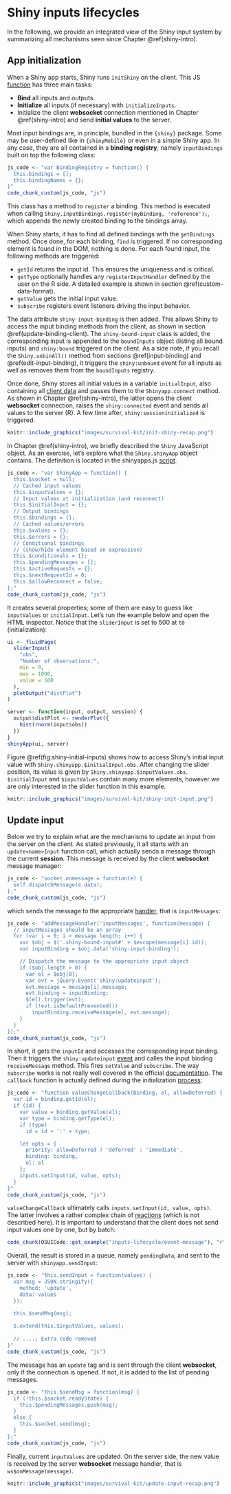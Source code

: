 # Shiny inputs lifecycles {#shiny-input-lifecycle}
In the following, we provide an integrated view of the Shiny input system by summarizing all 
mechanisms seen since Chapter \@ref(shiny-intro).

## App initialization
When a Shiny app starts, Shiny runs `initShiny` on the client. This JS [function](https://github.com/rstudio/shiny/blob/60db1e02b03d8e6fb146c9bb1bbfbce269231add/srcjs/init_shiny.js) has three main tasks:

  - __Bind__ all inputs and outputs.
  - __Initialize__ all inputs (if necessary) with `initializeInputs`.
  - Initialize the client __websocket__ connection mentioned in Chapter \@ref(shiny-intro) and send __initial values__ to the server.

Most input bindings are, in principle, bundled in the `{shiny}` package. Some may be user-defined like in `{shinyMobile}` or even in a simple Shiny app. In any case, they are all contained in a __binding registry__, namely `inputBindings` built on top the following class:

```r
js_code <- "var BindingRegistry = function() {
  this.bindings = [];
  this.bindingNames = {};
}"
code_chunk_custom(js_code, "js")
```

This class has a method to `register` a binding. This method is executed when calling `Shiny.inputBindings.register(myBinding, 'reference');`, which appends the newly created binding to the bindings array. 

When Shiny starts, it has to find all defined bindings with the `getBindings` method.
Once done, for each binding, `find` is triggered. If no corresponding element is found in the DOM, nothing is done. For each found input, the following methods are triggered:

  - `getId` returns the input id. This ensures the uniqueness and is critical.
  - `getType` optionally handles any `registerInputHandler` defined by the user on the R side. A detailed example is shown in section \@ref(custom-data-format).
  - `getValue` gets the initial input value.
  - `subscribe` registers event listeners driving the input behavior.

The data attribute `shiny-input-binding` is then added. This allows Shiny to access the input binding methods from the client, as shown in section \@ref(update-binding-client). The `shiny-bound-input` class is added, the corresponding input is appended to the `boundInputs` object (listing all bound inputs) and `shiny:bound` triggered on the client. As a side note, if you recall the `Shiny.unbinAll()` method from sections \@ref(input-binding) and \@ref(edit-input-binding), it triggers the `shiny:unbound` event for all inputs as well as removes them from the `boundInputs` registry.

Once done, Shiny stores all initial values in a variable `initialInput`, also containing all [client data](https://shiny.rstudio.com/articles/client-data.html) and passes them to the `Shinyapp.connect` method. As shown in Chapter \@ref(shiny-intro), the latter opens the client __websocket__ connection, raises the `shiny:connected` event and sends all values to the server (R). A few time after, `shiny:sessioninitialized` is triggered.

```r
knitr::include_graphics("images/survival-kit/init-shiny-recap.png")
```

In Chapter \@ref(shiny-intro), we briefly described the `Shiny` JavaScript object. As an exercise, let's explore what the `Shiny.shinyApp` object contains. The definition is located in the shinyapps.js [script](https://github.com/rstudio/shiny/blob/60db1e02b03d8e6fb146c9bb1bbfbce269231add/srcjs/shinyapp.js). 

```r
js_code <- "var ShinyApp = function() {
  this.$socket = null;
  // Cached input values
  this.$inputValues = {};
  // Input values at initialization (and reconnect)
  this.$initialInput = {};
  // Output bindings
  this.$bindings = {};
  // Cached values/errors
  this.$values = {};
  this.$errors = {};
  // Conditional bindings 
  // (show/hide element based on expression)
  this.$conditionals = {};
  this.$pendingMessages = [];
  this.$activeRequests = {};
  this.$nextRequestId = 0;
  this.$allowReconnect = false;
};"
code_chunk_custom(js_code, "js")
```

It creates several properties; some of them are easy to guess like `inputValues` or `initialInput`. Let's run the example below and open the HTML inspector. Notice that the `sliderInput` is set to 500 at `t0` (initialization):

<!-- NOT deploy: not informative just for test -->

```r
ui <- fluidPage(
  sliderInput(
    "obs", 
    "Number of observations:",
    min = 0, 
    max = 1000, 
    value = 500
  ),
  plotOutput("distPlot")
)

server <- function(input, output, session) {
  output$distPlot <- renderPlot({
    hist(rnorm(input$obs))
  })
}
shinyApp(ui, server)
```


Figure \@ref(fig:shiny-initial-inputs) shows how to access Shiny's initial input value with `Shiny.shinyapp.$initialInput.obs`. After changing the slider position, its value is given by `Shiny.shinyapp.$inputValues.obs`. `$initialInput` and `$inputValues` contain many more elements, however we are only interested in the slider function in this example.

```r
knitr::include_graphics("images/survival-kit/shiny-init-input.png")
```

## Update input {#update-input-lifecycle}
Below we try to explain what are the mechanisms to update an input from the server on the client. As stated previously, it all starts with an `update<name>Input` function call, which actually sends a message through the current __session__. This message is received by the client __websocket__ message manager:

```r
js_code <- "socket.onmessage = function(e) {
  self.dispatchMessage(e.data);
};"
code_chunk_custom(js_code, "js")
```

which sends the message to the appropriate [handler](https://github.com/rstudio/shiny/blob/60db1e02b03d8e6fb146c9bb1bbfbce269231add/srcjs/shinyapp.js#L552), that is `inputMessages`:

```r
js_code <- "addMessageHandler('inputMessages', function(message) {
  // inputMessages should be an array
  for (var i = 0; i < message.length; i++) {
    var $obj = $('.shiny-bound-input#' + $escape(message[i].id));
    var inputBinding = $obj.data('shiny-input-binding');

    // Dispatch the message to the appropriate input object
    if ($obj.length > 0) {
      var el = $obj[0];
      var evt = jQuery.Event('shiny:updateinput');
      evt.message = message[i].message;
      evt.binding = inputBinding;
      $(el).trigger(evt);
      if (!evt.isDefaultPrevented())
        inputBinding.receiveMessage(el, evt.message);
    }
  }
});"
code_chunk_custom(js_code, "js")
```

In short, it gets the `inputId` and accesses the corresponding input binding. Then it triggers the `shiny:updateinput` [event](https://shiny.rstudio.com/articles/js-events.html) and calles the input binding `receiveMessage` method. This fires `setValue` and `subscribe`. The way `subscribe` works is not really well covered in the official [documentation](https://shiny.rstudio.com/articles/building-inputs.html). 
The `callback` function is actually defined during the initialization [process](https://github.com/rstudio/shiny/blob/60db1e02b03d8e6fb146c9bb1bbfbce269231add/srcjs/init_shiny.js#L128):

```r
js_code <- "function valueChangeCallback(binding, el, allowDeferred) {
  var id = binding.getId(el);
  if (id) {
    var value = binding.getValue(el);
    var type = binding.getType(el);
    if (type)
      id = id + ':' + type;

    let opts = {
      priority: allowDeferred ? 'deferred' : 'immediate',
      binding: binding,
      el: el
    };
    inputs.setInput(id, value, opts);
  }
}"
code_chunk_custom(js_code, "js")
```

`valueChangeCallback` ultimately calls `inputs.setInput(id, value, opts)`. The latter involves a rather complex chain of [reactions](https://github.com/rstudio/shiny/blob/60db1e02b03d8e6fb146c9bb1bbfbce269231add/srcjs/input_rate.js) (which is not described here). It is important to understand that the client does not send input values one by one, but by batch:

```r
code_chunk(OSUICode::get_example("inputs-lifecycle/event-message"), "r")
```

Overall, the result is stored in a queue, namely `pendingData`, and sent to the server with `shinyapp.sendInput`:

```r
js_code <- "this.sendInput = function(values) {
  var msg = JSON.stringify({
    method: 'update',
    data: values
  });

  this.$sendMsg(msg);
    
  $.extend(this.$inputValues, values);
  
  // ....; Extra code removed
}"
code_chunk_custom(js_code, "js")
```

The message has an `update` tag and is sent through the client __websocket__, only if the connection is opened. If not, it is added to the list of pending messages. 

```r
js_code <- "this.$sendMsg = function(msg) {
  if (!this.$socket.readyState) {
    this.$pendingMessages.push(msg);
  }
  else {
    this.$socket.send(msg);
  }
};"
code_chunk_custom(js_code, "js")
```

Finally, current `inputValues` are updated. On the server side, the new value is received
by the server __websocket__ message handler, that is `ws$onMessage(message)`.


```r
knitr::include_graphics("images/survival-kit/update-input-recap.png")
```
